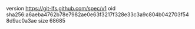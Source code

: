 version https://git-lfs.github.com/spec/v1
oid sha256:a6aeba4762b78e7982ae0e63f3217f328e33c3a9c804b042703f548d9ac0a3ae
size 68685
